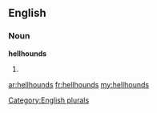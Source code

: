 ==English==

===Noun===
'''hellhounds'''

# {{plural of|[[hellhound]]}}

[[Category:English plurals]]

[[ar:hellhounds]]
[[fr:hellhounds]]
[[my:hellhounds]]